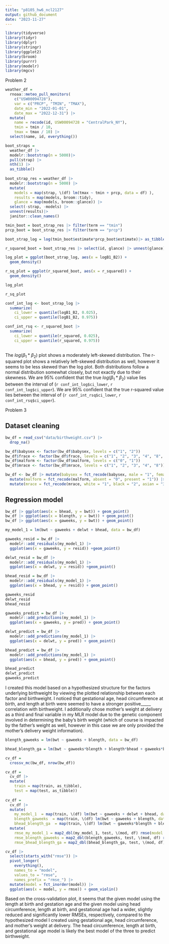 ```yaml
---
title: "p8105_hw6_ncl2127"
output: github_document
date: "2023-11-27"
---
```


```r
library(tidyverse)
library(tidyr)
library(dplyr)
library(stringr)
library(ggplot2)
library(broom)
library(purrr)
library(modelr)
library(mgcv)

```

Problem 2

```r
weather_df = 
  rnoaa::meteo_pull_monitors(
    c("USW00094728"),
    var = c("PRCP", "TMIN", "TMAX"), 
    date_min = "2022-01-01",
    date_max = "2022-12-31") |>
  mutate(
    name = recode(id, USW00094728 = "CentralPark_NY"),
    tmin = tmin / 10,
    tmax = tmax / 10) |>
  select(name, id, everything())
```

```r
boot_straps = 
  weather_df |>
  modelr::bootstrap(n = 5000)|>
  pull(strap) |>
  nth(1) |>
  as_tibble()
  
boot_strap_res = weather_df |>
  modelr::bootstrap(n = 5000) |>
  mutate(
    models = map(strap, \(df) lm(tmax ~ tmin + prcp, data = df) ),
    results = map(models, broom::tidy),
    glance = map(models, broom::glance)) |> 
  select(-strap, -models) |>
  unnest(results)|>
  janitor::clean_names()

```

```r

tmin_boot = boot_strap_res |> filter(term == "tmin")
prcp_boot = boot_strap_res |> filter(term == "prcp")

boot_strap_log = log(tmin_boot$estimate*prcp_boot$estimate)|> as_tibble()|> rowid_to_column(var = "id") |> drop_na() |> rename(logB1_B2 = value)

r_squared_boot = boot_strap_res |> select(id, glance) |> unnest(glance)|>janitor::clean_names()|> distinct(id, .keep_all = TRUE)

log_plot = ggplot(boot_strap_log, aes(x = logB1_B2)) +
  geom_density()

r_sq_plot = ggplot(r_squared_boot, aes(x = r_squared)) + 
  geom_density()

log_plot

r_sq_plot

conf_int_log <- boot_strap_log |>
  summarize(
    ci_lower = quantile(logB1_B2, 0.025), 
    ci_upper = quantile(logB1_B2, 0.975))

conf_int_rsq <- r_squared_boot |>
  summarize(
    ci_lower = quantile(r_squared, 0.025), 
    ci_upper = quantile(r_squared, 0.975))
 
```
The $log(\beta_{1}*\beta_{2})$ plot shows a moderately left-skewed distribution. The r-squared plot shows a relatively left-skewed distribution as well, however it seems to be less skewed than the log plot. Both distributions follow a normal distribution somewhat closely, but not exactly due to their skewness. We are 95% confident that the true $log(\beta_{1}*\beta_{2})$ value lies between the interval of (`r conf_int_log$ci_lower`, `r conf_int_log$ci_upper`). We are 95% confident that the true r-squared value lies between the interval of (`r conf_int_rsq$ci_lower`, `r conf_int_rsq$ci_upper`).

Problem 3

## Dataset cleaning
```r
bw_df = read_csv("data/birthweight.csv") |>
  drop_na()

bw_df$babysex <- factor(bw_df$babysex, levels = c("1", "2"))
bw_df$frace <- factor(bw_df$frace, levels = c("1", "2", "3", "4", "8", "9"))
bw_df$malform <- factor(bw_df$malform, levels = c("0", "1"))
bw_df$mrace <- factor(bw_df$mrace, levels = c("1", "2", "3", "4", "8"))

bw_df <- bw_df |> mutate(babysex = fct_recode(babysex, male = "1", female = "2")) |> mutate(frace = fct_recode(frace, white = "1", black = "2", asian = "3", puerto_rican = "4", other = "8", unknown = "9")) |>
  mutate(malform = fct_recode(malform, absent = "0", present = "1")) |>
  mutate(mrace = fct_recode(mrace, white = "1", black = "2", asian = "3", puerto_rican = "4", other = "8"))

```

## Regression model
```r
bw_df |> ggplot(aes(x = bhead, y = bwt)) + geom_point()
bw_df |> ggplot(aes(x = blength, y = bwt)) + geom_point()
bw_df |> ggplot(aes(x = gaweeks, y = bwt)) + geom_point()

my_model_1 = lm(bwt ~ gaweeks + delwt + bhead, data = bw_df)

gaweeks_resid = bw_df |>
  modelr::add_residuals(my_model_1) |>
  ggplot(aes(x = gaweeks, y = resid)) +geom_point()

delwt_resid = bw_df |>
  modelr::add_residuals(my_model_1) |>
  ggplot(aes(x = delwt, y = resid)) +geom_point()

bhead_resid = bw_df |>
  modelr::add_residuals(my_model_1) |>
  ggplot(aes(x = bhead, y = resid)) + geom_point()

gaweeks_resid
delwt_resid
bhead_resid

gaweeks_predict = bw_df |>
  modelr::add_predictions(my_model_1) |>
  ggplot(aes(x = gaweeks, y = pred)) + geom_point()

delwt_predict = bw_df |>
  modelr::add_predictions(my_model_1) |>
  ggplot(aes(x = delwt, y = pred)) + geom_point()

bhead_predict = bw_df |>
  modelr::add_predictions(my_model_1) |>
  ggplot(aes(x = bhead, y = pred)) + geom_point()

bhead_predict
delwt_predict
gaweeks_predict
```

I created this model based on a hypothesized structure for the factors underlying birthweight by viewing the plotted relationship between each factor and birthweight. I noticed that gestational age, head circumference at birth, and length at birth were seemed to have a stronger positive_____ correlation with birthweight. I additionally chose mother's weight at delivery as a third and final variable  in my MLR model due to the genetic component involved in determining the baby's birth weight (which of course is impacted by the father's weight as well, however in this case we are only provided the mother's delivery weight information).


```r
blength_gaweeks = lm(bwt ~ gaweeks + blength, data = bw_df)

bhead_blength_ga = lm(bwt ~ gaweeks*blength + blength*bhead + gaweeks*bhead + gaweeks*blength*bhead, data = bw_df)

cv_df =
  crossv_mc(bw_df, nrow(bw_df))

cv_df =
  cv_df |> 
  mutate(
    train = map(train, as_tibble),
    test = map(test, as_tibble))
  
cv_df = 
  cv_df |> 
  mutate(
    my_model_1  = map(train, \(df) lm(bwt ~ gaweeks + delwt + bhead, data = df)),
    blength_gaweeks  = map(train, \(df) lm(bwt ~ gaweeks + blength, data = df)),
    bhead_blength_ga  = map(train, \(df) lm(bwt ~ gaweeks*blength + blength*bhead + gaweeks*bhead + gaweeks*blength*bhead, data = df))) |> 
  mutate(
    rmse_my_model_1 = map2_dbl(my_model_1, test, \(mod, df) rmse(model = mod, data = df)),
    rmse_blength_gaweeks = map2_dbl(blength_gaweeks, test, \(mod, df) rmse(model = mod, data = df)),
    rmse_bhead_blength_ga = map2_dbl(bhead_blength_ga, test, \(mod, df) rmse(model = mod, data = df)))

cv_df |> 
  select(starts_with("rmse")) |> 
  pivot_longer(
    everything(),
    names_to = "model", 
    values_to = "rmse",
    names_prefix = "rmse_") |> 
  mutate(model = fct_inorder(model)) |> 
  ggplot(aes(x = model, y = rmse)) + geom_violin()
```
Based on the cross-validation plot, it seems that the given model using the length at birth and gestation age and the given model using head circumference, length at birth, and gestational age had a wider, slightly reduced and significantly lower RMSEs, respectively, compared to the hypothesized model I created using gestational age, head circumference, and mother's weight at delivery. The head circumference, length at birth, and gestational age model is likely the best model of the three to predict birthweight.

